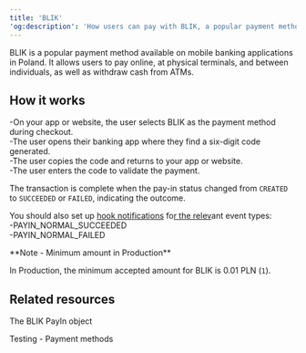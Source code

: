 ```yaml
---
title: 'BLIK'  
'og:description': 'How users can pay with BLIK, a popular payment method in Poland.'  
---
```

  
  

BLIK is a popular payment method available on mobile banking applications in Poland. It allows users to pay online, at physical terminals, and between individuals, as well as withdraw cash from ATMs.  

## How it works  
-On your app or website, the user selects BLIK as the payment method during checkout.  
-The user opens their banking app where they find a six-digit code generated.  
-The user copies the code and returns to your app or website.  
-The user enters the code to validate the payment.  

The transaction is complete when the pay-in status changed from `CREATED` to `SUCCEEDED` or `FAILED`, indicating the outcome.  

You should also set up <a href="">hook notifications</a> fo<a href="">r the relev</a>ant event types:  
-PAYIN_NORMAL_SUCCEEDED  
-PAYIN_NORMAL_FAILED  

<Note>  
**Note - Minimum amount in Production** 
  
In Production, the minimum accepted amount for BLIK is 0.01 PLN (`1`).  
</Note>  

## Related resources  

<Card title="Endpoints">The BLIK PayIn object</Card>  

<Card title="Dev tools">Testing - Payment methods</Card>